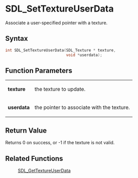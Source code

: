 = SDL_SetTextureUserData =

Associate a user-specified pointer with a texture.

== Syntax ==

<syntaxhighlight lang='c'>
int SDL_SetTextureUserData(SDL_Texture * texture,
                           void *userdata);
</syntaxhighlight>

== Function Parameters ==

{|
|'''texture'''
|the texture to update.
|-
|'''userdata'''
|the pointer to associate with the texture.
|}

== Return Value ==

Returns 0 on success, or -1 if the texture is not valid.

== Related Functions ==

:[[SDL_GetTextureUserData]]



